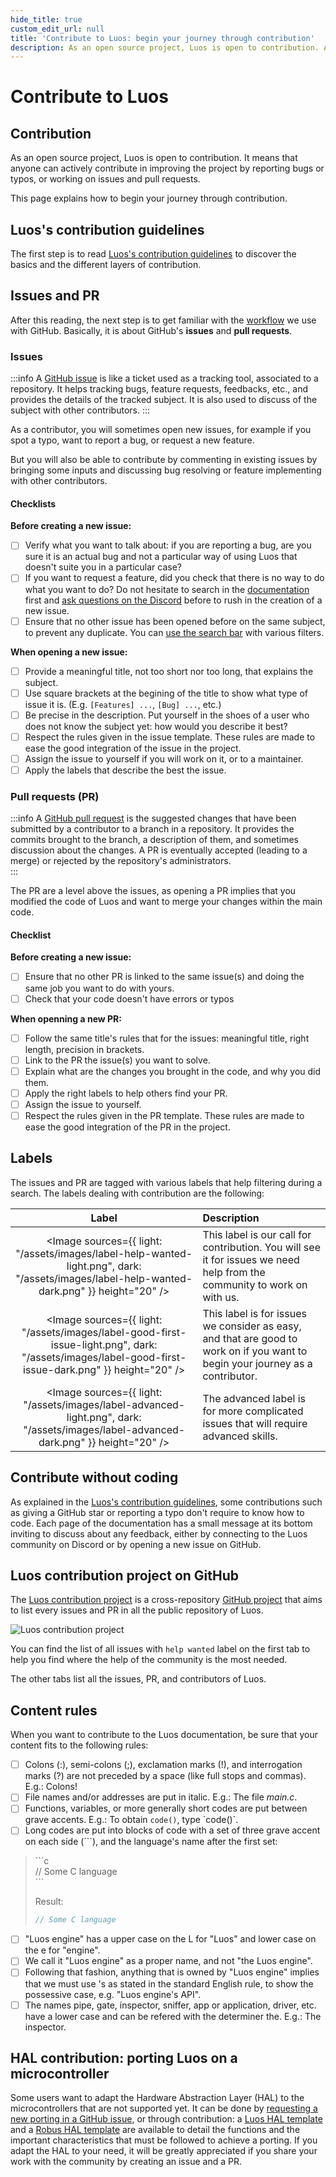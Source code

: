 ```yaml
---
hide_title: true
custom_edit_url: null
title: 'Contribute to Luos: begin your journey through contribution'
description: As an open source project, Luos is open to contribution. Anyone can improve the project by fixing bugs/texts or working on issues and pull requests.
---
```



# Contribute to Luos

## Contribution

As an open source project, Luos is open to contribution. It means that anyone can actively contribute in improving the project by reporting bugs or typos, or working on issues and pull requests.

This page explains how to begin your journey through contribution.

## Luos's contribution guidelines

The first step is to read [Luos's contribution guidelines](https://github.com/Luos-io/luos_engine/blob/main/CONTRIBUTING.md) to discover the basics and the different layers of contribution.

## Issues and PR

After this reading, the next step is to get familiar with the [workflow](https://docs.github.com/en/get-started/quickstart/github-flow) we use with GitHub. Basically, it is about GitHub's **issues** and **pull requests**.

### Issues

:::info
A <a href="https://docs.github.com/en/issues/tracking-your-work-with-issues/about-issues" target ="_blank">GitHub issue</a> is like a ticket used as a tracking tool, associated to a repository. It helps tracking bugs, feature requests, feedbacks, etc., and provides the details of the tracked subject. It is also used to discuss of the subject with other contributors.
:::

As a contributor, you will sometimes open new issues, for example if you spot a typo, want to report a bug, or request a new feature.

But you will also be able to contribute by commenting in existing issues by bringing some inputs and discussing bug resolving or feature implementing with other contributors.

#### Checklists

**Before creating a new issue:**

- [ ] Verify what you want to talk about: if you are reporting a bug, are you sure it is an actual bug and not a particular way of using Luos that doesn't suite you in a particular case?
- [ ] If you want to request a feature, did you check that there is no way to do what you want to do? Do not hesitate to search in the <a href="https://www.luos.io/docs/luos-technology" target ="_blank">documentation</a> first and <a href="https://discord.gg/luos" target ="_blank">ask questions on the Discord</a> before to rush in the creation of a new issue.
- [ ] Ensure that no other issue has been opened before on the same subject, to prevent any duplicate. You can [use the search bar](https://docs.github.com/en/search-github/searching-on-github/searching-issues-and-pull-requests) with various filters.

**When opening a new issue:**

- [ ] Provide a meaningful title, not too short nor too long, that explains the subject.
- [ ] Use square brackets at the begining of the title to show what type of issue it is. (E.g. `[Features] ...`, `[Bug] ...`, etc.)
- [ ] Be precise in the description. Put yourself in the shoes of a user who does not know the subject yet: how would you describe it best?
- [ ] Respect the rules given in the issue template. These rules are made to ease the good integration of the issue in the project.
- [ ] Assign the issue to yourself if you will work on it, or to a maintainer.
- [ ] Apply the labels that describe the best the issue.

### Pull requests (PR)

:::info
A <a href="https://docs.github.com/en/pull-requests/collaborating-with-pull-requests/proposing-changes-to-your-work-with-pull-requests/about-pull-requests" target ="_blank">GitHub pull request</a> is the suggested changes that have been submitted by a contributor to a branch in a repository. It provides the commits brought to the branch, a description of them, and sometimes discussion about the changes. A PR is eventually accepted (leading to a merge) or rejected by the repository's administrators.  
:::

The PR are a level above the issues, as opening a PR implies that you modified the code of Luos and want to merge your changes within the main code.

#### Checklist

**Before creating a new issue:**

- [ ] Ensure that no other PR is linked to the same issue(s) and doing the same job you want to do with yours.
- [ ] Check that your code doesn't have errors or typos

**When openning a new PR:**

- [ ] Follow the same title's rules that for the issues: meaningful title, right length, precision in brackets.
- [ ] Link to the PR the issue(s) you want to solve.
- [ ] Explain what are the changes you brought in the code, and why you did them.
- [ ] Apply the right labels to help others find your PR.
- [ ] Assign the issue to yourself.
- [ ] Respect the rules given in the PR template. These rules are made to ease the good integration of the PR in the project.

## Labels

The issues and PR are tagged with various labels that help filtering during a search. The labels dealing with contribution are the following:

|                                                                        Label                                                                         | Description                                                                                                                    |
| :--------------------------------------------------------------------------------------------------------------------------------------------------: | :----------------------------------------------------------------------------------------------------------------------------- |
|      <Image sources={{ light: "/assets/images/label-help-wanted-light.png", dark: "/assets/images/label-help-wanted-dark.png" }} height="20" />      | This label is our call for contribution. You will see it for issues we need help from the community to work on with us.        |
| <Image sources={{ light: "/assets/images/label-good-first-issue-light.png", dark: "/assets/images/label-good-first-issue-dark.png" }} height="20" /> | This label is for issues we consider as easy, and that are good to work on if you want to begin your journey as a contributor. |
|         <Image sources={{ light: "/assets/images/label-advanced-light.png", dark: "/assets/images/label-advanced-dark.png" }} height="20" />         | The advanced label is for more complicated issues that will require advanced skills.                                           |

## Contribute without coding

As explained in the [Luos's contribution guidelines](https://github.com/Luos-io/luos_engine/blob/main/CONTRIBUTING.md), some contributions such as giving a GitHub star or reporting a typo don't require to know how to code. Each page of the documentation has a small message at its bottom inviting to discuss about any feedback, either by connecting to the Luos community on Discord or by opening a new issue on GitHub.

## Luos contribution project on GitHub

The <a href="https://github.com/orgs/Luos-io/projects/21" target ="_blank">Luos contribution project</a> is a cross-repository <a href="https://github.com/orgs/Luos-io/projects/21" target ="_blank">GitHub project</a> that aims to list every issues and PR in all the public repository of Luos.

![Luos contribution project](/assets/images/contribution-project.png)

You can find the list of all issues with `help wanted` label on the first tab to help you find where the help of the community is the most needed.

The other tabs list all the issues, PR, and contributors of Luos.

## Content rules

When you want to contribute to the Luos documentation, be sure that your content fits to the following rules:

- [ ] Colons (:), semi-colons (;), exclamation marks (!), and interrogation marks (?) are not preceded by a space (like full stops and commas). E.g.: Colons!
- [ ] File names and/or addresses are put in italic. E.g.: The file _main.c_.
- [ ] Functions, variables, or more generally short codes are put between grave accents. E.g.: To obtain `code()`, type \`code()\`.
- [ ] Long codes are put into blocks of code with a set of three grave accent on each side (\`\`\`), and the language's name after the first set:

<blockquote>

\`\`\`c<br />
// Some C language<br />
\`\`\`<br />

Result:

```c
// Some C language
```

</blockquote>

- [ ] "Luos engine" has a upper case on the L for "Luos" and lower case on the e for "engine".
- [ ] We call it "Luos engine" as a proper name, and not "the Luos engine".
- [ ] Following that fashion, anything that is owned by "Luos engine" implies that we must use 's as stated in the standard English rule, to show the possessive case, e.g. "Luos engine's API".
- [ ] The names pipe, gate, inspector, sniffer, app or application, driver, etc. have a lower case and can be refered with the determiner the. E.g.: The inspector.

## HAL contribution: porting Luos on a microcontroller

Some users want to adapt the Hardware Abstraction Layer (HAL) to the microcontrollers that are not supported yet. It can be done by [requesting a new porting in a GitHub issue](https://github.com/Luos-io/luos_engine/issues/new?assignees=nicolas-rabault&labels=porting&template=porting-request.md&title=%5BMCU+PORTING%5D+), or through contribution: a [Luos HAL template](https://github.com/Luos-io/luos_engine/tree/main/engine/HAL/template) and a [Robus HAL template](https://github.com/Luos-io/luos_engine/tree/main/network/robus/HAL/) are available to detail the functions and the important characteristics that must be followed to achieve a porting.
If you adapt the HAL to your need, it will be greatly appreciated if you share your work with the community by creating an issue and a PR.
